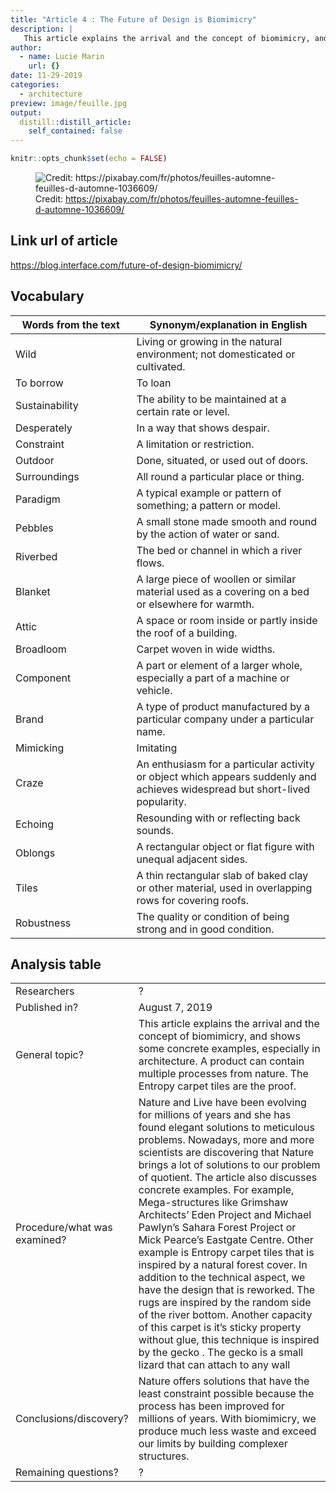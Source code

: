 ```yaml
---
title: "Article 4 : The Future of Design is Biomimicry"
description: |
   This article explains the arrival and the concept of biomimicry, and shows some concrete examples, especially in architecture. A product can contain multiple processes from nature. The Entropy carpet tiles are the proof.
author:
  - name: Lucie Marin
    url: {}
date: 11-29-2019
categories:
  - architecture
preview: image/feuille.jpg
output:
  distill::distill_article:
    self_contained: false
---
```


```r
knitr::opts_chunk$set(echo = FALSE)
```

![ Credit: [ https://pixabay.com/fr/photos/feuilles-automne-feuilles-d-automne-1036609/ ]() ](image/feuille.jpg)


## Link url of article

<https://blog.interface.com/future-of-design-biomimicry/>

## Vocabulary 

| Words from the text | Synonym/explanation in English |
| ------------------- | ------------------------------ |
| Wild              | Living or growing in the natural environment; not domesticated or cultivated.                |
| To borrow              | To loan                |
| Sustainability              | The ability to be maintained at a certain rate or level.                |
| Desperately              | In a way that shows despair.                |
| Constraint              | A limitation or restriction.                |
| Outdoor              | Done, situated, or used out of doors.                |
| Surroundings              | All round a particular place or thing.                |
| Paradigm              | A typical example or pattern of something; a pattern or model.                |
| Pebbles              | A small stone made smooth and round by the action of water or sand.                |
| Riverbed              | The bed or channel in which a river flows.                   |
| Blanket              | A large piece of woollen or similar material used as a covering on a bed or elsewhere for warmth.                    |
| Attic              | A space or room inside or partly inside the roof of a building.                      |
| Broadloom              | Carpet woven in wide widths.                   |
| Component              | A part or element of a larger whole, especially a part of a machine or vehicle.                     |
| Brand              | A type of product manufactured by a particular company under a particular name.                     |
| Mimicking              | Imitating                     |
| Craze              | An enthusiasm for a particular activity or object which appears suddenly and achieves widespread but short-lived popularity.                      |
| Echoing              | Resounding with or reflecting back sounds.                     |
| Oblongs              | A rectangular object or flat figure with unequal adjacent sides.                   |
| Tiles              | A thin rectangular slab of baked clay or other material, used in overlapping rows for covering roofs.                      |
| Robustness              | The quality or condition of being strong and in good condition.                    |



## Analysis table 

|                              |                                                                     |
| ---------------------------- | ------------------------------------------------------------------- |
| Researchers                  | ?                   |
| Published in?                | August 7, 2019                                                     |
| General topic?               | This article explains the arrival and the concept of biomimicry, and shows some concrete examples, especially in architecture. A product can contain multiple processes from nature. The Entropy carpet tiles are the proof.                  |
| Procedure/what was examined? | Nature and Live have been evolving for millions of years and she has found elegant solutions to meticulous problems. Nowadays, more and more scientists are discovering that Nature brings a lot of solutions to our problem of quotient. The article also discusses concrete examples. For example, Mega-structures like Grimshaw Architects’ Eden Project and Michael Pawlyn’s Sahara Forest Project or Mick Pearce’s Eastgate Centre. Other example is Entropy carpet tiles that is inspired by a natural forest cover.  In addition to the technical aspect, we have the design that is reworked. The rugs are inspired by the random side of the river bottom. Another capacity of this carpet is it's sticky property without glue, this technique is inspired by the gecko . The gecko is a small lizard that can attach to any wall               |
| Conclusions/discovery?       | Nature offers solutions that have the least constraint possible because the process has been improved for millions of years. With biomimicry, we produce much less waste and exceed our limits by building complexer structures.        |
| Remaining questions?         | ?        |



